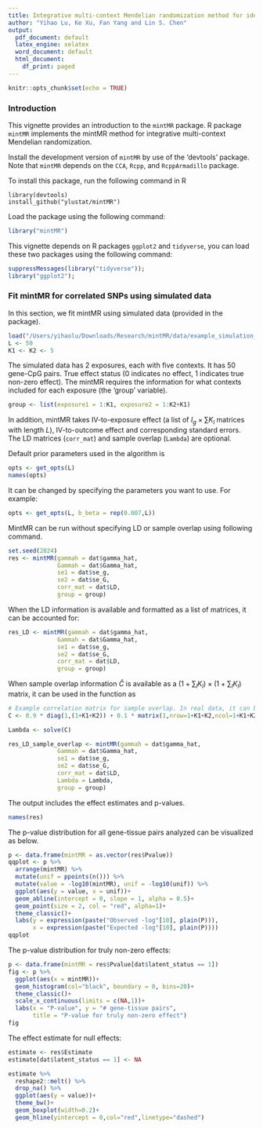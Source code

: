 ```yaml
---
title: Integrative multi-context Mendelian randomization method for identifying risk genes across human tissues
author: "Yihao Lu, Ke Xu, Fan Yang and Lin S. Chen"
output:
  pdf_document: default
  latex_engine: xelatex
  word_document: default
  html_document:
    df_print: paged
---
```

```r
knitr::opts_chunk$set(echo = TRUE)
```

### Introduction
This vignette provides an introduction to the `mintMR` package. R package `mintMR` implements the mintMR method for integrative multi-context Mendelian randomization.

Install the development version of `mintMR` by use of the 'devtools' package. Note that `mintMR` depends on the `CCA`, `Rcpp`, and `RcppArmadillo` package.

To install this package, run the following command in R
```
library(devtools)
install_github("ylustat/mintMR")
```

Load the package using the following command:
```r
library("mintMR")
```
This vignette depends on R packages `ggplot2` and `tidyverse`, you can load these two packages using the following command:
```r
suppressMessages(library("tidyverse"));
library("ggplot2");
```

### Fit mintMR for correlated SNPs using simulated data
In this section, we fit mintMR using simulated data (provided in the package).
```r
load("/Users/yihaolu/Downloads/Research/mintMR/data/example_simulation_data.RData")
L <- 50
K1 <- K2 <- 5
```
The simulated data has 2 exposures, each with five contexts. It has 50 gene-CpG pairs. True effect status (0 indicates no effect, 1 indicates true non-zero effect). The mintMR requires the information for what contexts included for each exposure (the 'group' variable). 
```r
group <- list(exposure1 = 1:K1, exposure2 = 1:K2+K1)
```
In addition, mintMR takes IV-to-exposure effect (a list of $I_g\times \sum K_l$ matrices with length $L$), IV-to-outcome effect and corresponding standard errors. The LD matrices (`corr_mat`) and sample overlap (`Lambda`) are optional.

Default prior parameters used in the algorithm is
```r
opts <- get_opts(L)
names(opts)
```
It can be changed by specifying the parameters you want to use. For example:
```r
opts <- get_opts(L, b_beta = rep(0.007,L))
```

MintMR can be run without specifying LD or sample overlap using following command.
```r
set.seed(2024)
res <- mintMR(gammah = dat$gamma_hat,
              Gammah = dat$Gamma_hat,
              se1 = dat$se_g,
              se2 = dat$se_G,
              corr_mat = dat$LD, 
              group = group)
```

When the LD information is available and formatted as a list of matrices, it can be accounted for:
```r
res_LD <- mintMR(gammah = dat$gamma_hat,
              Gammah = dat$Gamma_hat,
              se1 = dat$se_g,
              se2 = dat$se_G,
              corr_mat = dat$LD, 
              group = group)
```
When sample overlap information $\widehat{C}$ is available as a $(1+\sum_lK_l)\times(1+\sum_lK_l)$ matrix, it can be used in the function as
```r
# Example correlation matrix for sample overlap. In real data, it can be pre-estimated.
C <- 0.9 * diag(1,(1+K1+K2)) + 0.1 * matrix(1,nrow=1+K1+K2,ncol=1+K1+K2)

Lambda <- solve(C)

res_LD_sample_overlap <- mintMR(gammah = dat$gamma_hat,
              Gammah = dat$Gamma_hat,
              se1 = dat$se_g,
              se2 = dat$se_G,
              corr_mat = dat$LD, 
              Lambda = Lambda,
              group = group)
```


The output includes the effect estimates and p-values.
```r
names(res)
```

The p-value distribution for all gene-tissue pairs analyzed can be visualized as below.
```r
p <- data.frame(mintMR = as.vector(res$Pvalue))
qqplot <- p %>% 
  arrange(mintMR) %>% 
  mutate(unif = ppoints(n())) %>%
  mutate(value = -log10(mintMR), unif = -log10(unif)) %>%
  ggplot(aes(y = value, x = unif))+
  geom_abline(intercept = 0, slope = 1, alpha = 0.5)+
  geom_point(size = 2, col = "red", alpha=1)+
  theme_classic()+
  labs(y = expression(paste("Observed -log"[10], plain(P))),
       x = expression(paste("Expected -log"[10], plain(P))))
qqplot
```
The p-value distribution for truly non-zero effects:
```r
p <- data.frame(mintMR = res$Pvalue[dat$latent_status == 1])
fig <- p %>% 
  ggplot(aes(x = mintMR))+
  geom_histogram(col="black", boundary = 0, bins=20)+
  theme_classic()+
  scale_x_continuous(limits = c(NA,1))+
  labs(x = "P-value", y = "# gene-tissue pairs", 
       title = "P-value for truly non-zero effect")
fig
```

The effect estimate for null effects:
```r
estimate <- res$Estimate
estimate[dat$latent_status == 1] <- NA

estimate %>%
  reshape2::melt() %>%
  drop_na() %>%
  ggplot(aes(y = value))+
  theme_bw()+
  geom_boxplot(width=0.2)+
  geom_hline(yintercept = 0,col="red",linetype="dashed")
```


